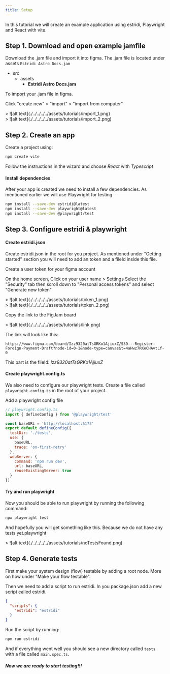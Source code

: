 ```yaml
---
title: Setup
---
```


In this tutorial we will create an example application using estridi, Playwright and React with vite.

## Step 1. Download and open example jamfile
Download the .jam file and import it into figma. The .jam file is located under assets
`Estridi Astro Docs.jam`
<FileTree>
- src
  - assets
    - **Estridi Astro Docs.jam**
</FileTree>
To import your .jam file in figma.

Click "create new" > "import" > "import from computer"
<div data-lightbox="true">
  > ![alt text](./../../../../assets/tutorials/import_1.png)
</div>

<div data-lightbox="true">
  > ![alt text](./../../../../assets/tutorials/import_2.png)
</div>

## Step 2. Create an app
Create a project using:
```bash
npm create vite
```
Follow the instructions in the wizard and choose *React* with *Typescript*

#### Install dependencies

After your app is created we need to install a few dependencies. As mentioned earlier we will use Playwright for testing.

```bash
npm install --save-dev estridi@latest
npm install --save-dev playwright@latest
npm install --save-dev @playwright/test
```

## Step 3. Configure estridi & playwright

#### Create estridi.json

Create estridi.json in the root for you project. As mentioned under "Getting started" section you will need to
add an token and a fileId inside this file.

Create a user token for your figma account

On the home screen, Click on your user name > Settings
Select the "Security" tab then scroll down to "Personal access tokens" and select "Generate new token"
<div data-lightbox="true">
  > ![alt text](./../../../../assets/tutorials/token_1.png)
</div>

<div data-lightbox="true">
  > ![alt text](./../../../../assets/tutorials/token_2.png)
</div>

Copy the link to the FigJam board
<div data-lightbox="true">
  > ![alt text](./../../../../assets/tutorials/link.png)
</div>

The link will look like this:
```
https://www.figma.com/board/Izz9320atTsGRKo1AjiuxZ/S3D---Register-Foreign-Payment-Draft?node-id=0-1&node-type=canvas&t=4aHwz7RKeCHAvtLf-0
```

This part is the fileId: *Izz9320atTsGRKo1AjiuxZ*

#### Create playwright.config.ts
We also need to configure our playwright tests. Create a file called `playwright.config.ts` in the root of your project.

Add a playwright config file
```javascript
// playwright.config.ts
import { defineConfig } from '@playwright/test'

const baseURL = 'http://localhost:5173'
export default defineConfig({
  testDir: './tests',
  use: {
    baseURL,
    trace: 'on-first-retry'
  },
  webServer: {
    command: 'npm run dev',
    url: baseURL,
    reuseExistingServer: true
  }
})
```
#### Try and run playwright
Now you should be able to run playwright by running the following command:
```bash
npx playwright test
```

And hopefully you will get something like this. Because we do not have any tests yet.playwright
<div data-lightbox="true">
  > ![alt text](./../../../../assets/tutorials/noTestsFound.png)
</div>

## Step 4. Generate tests
First make your system design (flow) testable by adding a root node. More on how under "Make your flow testable".

Then we need to add a script to run estridi. In you package.json add a new script called estridi.
```json
{
  "scripts": {
    "estridi": "estridi"
  }
}
```

Run the script by running:
```bash
npm run estridi
```

And if everything went well you should see a new directory called `tests` with a file called `main.spec.ts`.

##### Now we are ready to start testing!!!







